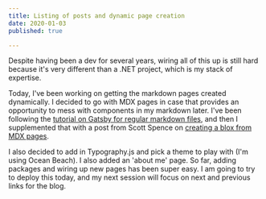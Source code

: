 ```yaml
---
title: Listing of posts and dynamic page creation     
date: 2020-01-03
published: true

---
```



Despite having been a dev for several years, wiring all of this up is still hard because it's very different than a .NET project, which is my stack of expertise. 

Today, I've been working on getting the markdown pages created dynamically. I decided to go with MDX pages in case that provides an opportunity to mess with components in my markdown later. I've been following the [tutorial on Gatsby for regular markdown files](https://www.gatsbyjs.org/tutorial/part-six/), and then I supplemented that with a post from Scott Spence on [creating a blox from MDX pages](https://blog.scottspence.me/build-a-coding-blog-with-mdx-and-gatsby-2019).

I also decided to add in Typography.js and pick a theme to play with (I'm using Ocean Beach). I also added an 'about me' page. So far, adding packages and wiring up new pages has been super easy. I am going to try to deploy this today, and my next session will focus on next and previous links for the blog.